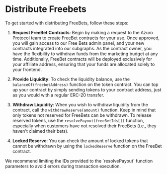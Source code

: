 
# Distribute Freebets

To get started with distributing FreeBets, follow these steps:

1. **Request FreeBet Contracts**: Begin by making a request to the Azuro Protocol team to create FreeBet
contracts for your use. Once approved, you will gain access to our Free Bets admin panel, and your new contracts
integrated into our subgraphs. As the contract owner, you have the flexibility to withdraw
funds from the marketing budget at any time. Additionally, FreeBet contracts will be deployed exclusively
for your affiliate address, ensuring that your funds are allocated solely to your frontend.

2. **Provide Liquidity**: To check the liquidity balance, use the `balanceOf(freebetAddress)` function on the token
contract. You can top up your contract by simply sending tokens to your contract address, just as you would with
a regular ERC-20 transfer.

3. **Withdraw Liquidity**: When you wish to withdraw liquidity from the contract, call the `withdrawReserve(amount)`
function. Keep in mind that only tokens not reserved for FreeBets can be withdrawn.
To release reserved tokens, use the `resolvePayout(freeBetIds[])` function, especially when customers have not
resolved their FreeBets (i.e., they haven't claimed their bets).

4. **Locked Reserve**: You can check the amount of locked tokens that cannot be withdrawn by using the `lockedReserve`
function on the FreeBet contract.

<Callout type="info">
  We recommend limiting the IDs provided to the `resolvePayout` function parameters to avoid errors during transaction
  execution.
</Callout>
